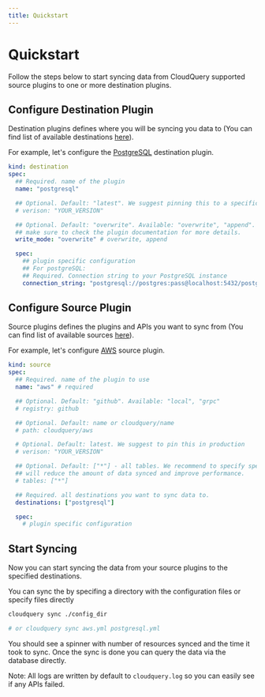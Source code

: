```yaml
---
title: Quickstart
---
```



# Quickstart

Follow the steps below to start syncing data from CloudQuery supported source plugins to one or more destination plugins.

<DownloadSection/>

## Configure Destination Plugin

Destination plugins defines where you will be syncing you data to (You can find list of available destinations [here](./plugins/destinations)).

For example, let's configure the [PostgreSQL](https://github.com/cloudquery/cloudquery/tree/main/cli/internal/destinations/postgresql) destination plugin.

```yaml
kind: destination
spec:
  ## Required. name of the plugin
  name: "postgresql"

  ## Optional. Default: "latest". We suggest pinning this to a specific version in production
  # verison: "YOUR_VERSION"

  ## Optional. Default: "overwrite". Available: "overwrite", "append". Not all modes are supported by all plugins
  ## make sure to check the plugin documentation for more details.
  write_mode: "overwrite" # overwrite, append

  spec:
    ## plugin specific configuration
    ## For postgreSQL:
    ## Required. Connection string to your PostgreSQL instance
    connection_string: "postgresql://postgres:pass@localhost:5432/postgres?sslmode=disable"
```

## Configure Source Plugin

Source plugins defines the plugins and APIs you want to sync from (You can find list of available sources [here](./plugins/sources)).

For example, let's configure [AWS](https://github.com/cloudquery/cloudquery/tree/main/plugins/source/aws) source plugin.

```yaml
kind: source
spec:
  ## Required. name of the plugin to use
  name: "aws" # required

  ## Optional. Default: "github". Available: "local", "grpc"
  # registry: github

  ## Optional. Default: name or cloudquery/name
  # path: cloudquery/aws

  # Optional. Default: latest. We suggest to pin this in production
  # verison: "YOUR_VERSION"

  ## Optional. Default: ["*"] - all tables. We recommend to specify specific tables that you need to sync as this
  ## will reduce the amount of data synced and improve performance.
  # tables: ["*"]

  ## Required. all destinations you want to sync data to.
  destinations: ["postgresql"]

  spec:
    # plugin specific configuration
```

## Start Syncing

Now you can start syncing the data from your source plugins to the specified destinations.

You can sync the by specifing a directory with the configuration files or specify files directly

```bash
cloudquery sync ./config_dir

# or cloudquery sync aws.yml postgresql.yml
```

You should see a spinner with number of resources synced and the time it took to sync.
Once the sync is done you can query the data via the database directly.

Note: All logs are written by default to `cloudquery.log` so you can easily see if any APIs failed.
